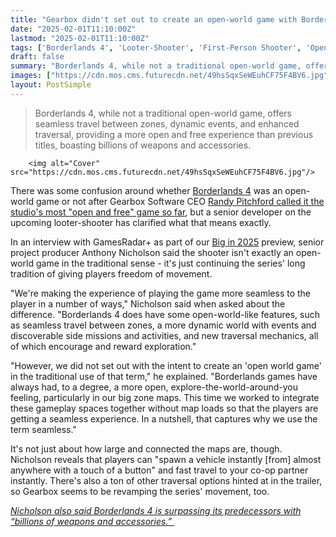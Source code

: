 ```yaml
---
title: "Gearbox didn't set out to create an open-world game with Borderlands 4, but the FPS does have 'open-world-like features, such as seamless travel between zones'"
date: "2025-02-01T11:10:00Z"
lastmod: "2025-02-01T11:10:00Z"
tags: ['Borderlands 4', 'Looter-Shooter', 'First-Person Shooter', 'Open World', 'Gearbox Software']
draft: false
summary: "Borderlands 4, while not a traditional open-world game, offers seamless travel between zones, dynamic events, and enhanced traversal, providing a more open and free experience than previous titles, boasting billions of weapons and accessories."
images: ["https://cdn.mos.cms.futurecdn.net/49hsSqxSeWEuhCF75F4BV6.jpg"]
layout: PostSimple
---
```

> Borderlands 4, while not a traditional open-world game, offers seamless travel between zones, dynamic events, and enhanced traversal, providing a more open and free experience than previous titles, boasting billions of weapons and accessories.


        <img alt="Cover" src="https://cdn.mos.cms.futurecdn.net/49hsSqxSeWEuhCF75F4BV6.jpg"/>
        
There was some confusion around whether [Borderlands 4](https://www.gamesradar.com/games/borderlands/borderlands-4-guide/) was an open-world game or not after Gearbox Software CEO [Randy Pitchford called it the studio's most "open and free" game so far](https://www.gamesradar.com/games/borderlands/borderlands-4-ceo-wouldnt-call-the-shooter-an-open-world-but-it-is-the-most-open-and-free-game-gearbox-has-ever-made/), but a senior developer on the upcoming looter-shooter has clarified what that means exactly.

In an interview with GamesRadar+ as part of our [Big in 2025](https://www.gamesradar.com/big-in-2025/) preview, senior project producer Anthony Nicholson said the shooter isn't exactly an open-world game in the traditional sense - it's just continuing the series' long tradition of giving players freedom of movement.

"We're making the experience of playing the game more seamless to the player in a number of ways," Nicholson said when asked about the difference. "Borderlands 4 does have some open-world-like features, such as seamless travel between zones, a more dynamic world with events and discoverable side missions and activities, and new traversal mechanics, all of which encourage and reward exploration."

"However, we did not set out with the intent to create an 'open world game' in the traditional use of that term," he explained. "Borderlands games have always had, to a degree, a more open, explore-the-world-around-you feeling, particularly in our big zone maps. This time we worked to integrate these gameplay spaces together without map loads so that the players are getting a seamless experience. In a nutshell, that captures why we use the term seamless."

It's not just about how large and connected the maps are, though. Nicholson reveals that players can "spawn a vehicle instantly [from] almost anywhere with a touch of a button" and fast travel to your co-op partner instantly. There's also a ton of other traversal options hinted at in the trailer, so Gearbox seems to be revamping the series' movement, too.

[<em>Nicholson also said Borderlands 4 is surpassing its predecessors with “billions of weapons and accessories.”</em> ](https://www.gamesradar.com/games/borderlands/borderlands-4-moves-beyond-borderlands-3-and-tiny-tinas-wonderlands-as-gearbox-promises-billions-of-weapons-and-accessories/)
        